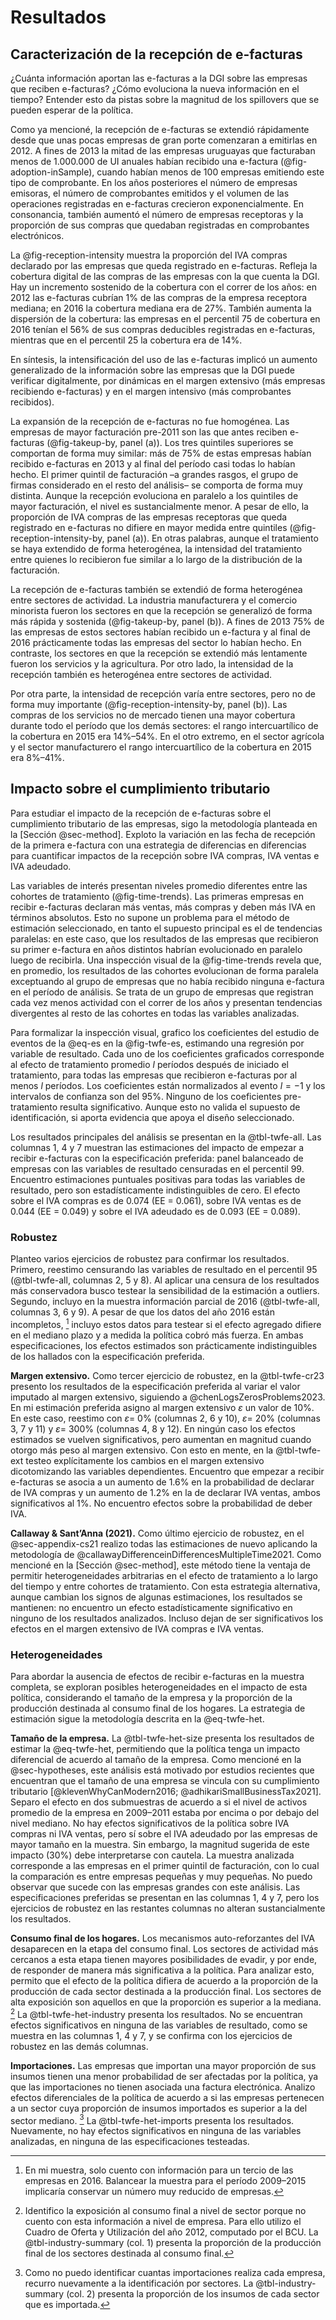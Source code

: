 # Resultados {#sec-results}

## Caracterización de la recepción de e-facturas {#sec-results-rollout}

¿Cuánta información aportan las e-facturas a la DGI sobre las empresas que reciben e-facturas? ¿Cómo evoluciona la nueva información en el tiempo? Entender esto da pistas sobre la magnitud de los spillovers que se pueden esperar de la política.

Como ya mencioné, la recepción de e-facturas se extendió rápidamente desde que unas pocas empresas de gran porte comenzaran a emitirlas en 2012. A fines de 2013 la mitad de las empresas uruguayas que facturaban menos de 1.000.000 de UI anuales habían recibido una e-factura (@fig-adoption-inSample), cuando habían menos de 100 empresas emitiendo este tipo de comprobante. En los años posteriores el número de empresas emisoras, el número de comprobantes emitidos y el volumen de las operaciones registradas en e-facturas crecieron exponencialmente. En consonancia, también aumentó el número de empresas receptoras y la proporción de sus compras que quedaban registradas en comprobantes electrónicos.

La @fig-reception-intensity muestra la proporción del IVA compras declarado por las empresas que queda registrado en e-facturas. Refleja la cobertura digital de las compras de las empresas con la que cuenta la DGI. Hay un incremento sostenido de la cobertura con el correr de los años: en 2012 las e-facturas cubrían 1% de las compras de la empresa receptora mediana; en 2016 la cobertura mediana era de 27%. También aumenta la dispersión de la cobertura: las empresas en el percentil 75 de cobertura en 2016 tenían el 56% de sus compras deducibles registradas en e-facturas, mientras que en el percentil 25 la cobertura era de 14%.

En síntesis, la intensificación del uso de las e-facturas implicó un aumento generalizado de la información sobre las empresas que la DGI puede verificar digitalmente, por dinámicas en el margen extensivo (más empresas recibiendo e-facturas) y en el margen intensivo (más comprobantes recibidos).

La expansión de la recepción de e-facturas no fue homogénea. Las empresas de mayor facturación pre-2011 son las que antes reciben e-facturas (@fig-takeup-by, panel (a)). Los tres quintiles superiores se comportan de forma muy similar: más de 75% de estas empresas habían recibido e-facturas en 2013 y al final del período casi todas lo habían hecho. El primer quintil de facturación –a grandes rasgos, el grupo de firmas considerado en el resto del análisis– se comporta de forma muy distinta. Aunque la recepción evoluciona en paralelo a los quintiles de mayor facturación, el nivel es sustancialmente menor. A pesar de ello, la proporción de IVA compras de las empresas receptoras que queda registrado en e-facturas no difiere en mayor medida entre quintiles (@fig-reception-intensity-by, panel (a)). En otras palabras, aunque el tratamiento se haya extendido de forma heterogénea, la intensidad del tratamiento entre quienes lo recibieron fue similar a lo largo de la distribución de la facturación.

La recepción de e-facturas también se extendió de forma heterogénea entre sectores de actividad. La industria manufacturera y el comercio minorista fueron los sectores en que la recepción se generalizó de forma más rápida y sostenida (@fig-takeup-by, panel (b)). A fines de 2013 75% de las empresas de estos sectores habían recibido un e-factura y al final de 2016 prácticamente todas las empresas del sector lo habían hecho. En contraste, los sectores en que la recepción se extendió más lentamente fueron los servicios y la agricultura. Por otro lado, la intensidad de la recepción también es heterogénea entre sectores de actividad. 

Por otra parte, la intensidad de recepción varía entre sectores, pero no de forma muy importante (@fig-reception-intensity-by, panel (b)). Las compras de los servicios no de mercado tienen una mayor cobertura durante todo el período que los demás sectores: el rango intercuartílico de la cobertura en 2015 era 14%–54%. En el otro extremo, en el sector agrícola y el sector manufacturero el rango intercuartílico de la cobertura en 2015 era 8%–41%.

## Impacto sobre el cumplimiento tributario {#sec-results-effect}

Para estudiar el impacto de la recepción de e-facturas sobre el cumplimiento tributario de las empresas, sigo la metodología planteada en la [Sección @sec-method]. Exploto la variación en las fecha de recepción de la primera e-factura con una estrategia de diferencias en diferencias para cuantificar impactos de la recepción sobre IVA compras, IVA ventas e IVA adeudado.

Las variables de interés presentan niveles promedio diferentes entre las cohortes de tratamiento (@fig-time-trends). Las primeras empresas en recibir e-facturas declaran más ventas, más compras y deben más IVA en términos absolutos. Esto no supone un problema para el método de estimación seleccionado, en tanto el supuesto principal es el de tendencias paralelas: en este caso, que los resultados de las empresas que recibieron su primer e-factura en años distintos habrían evolucionado en paralelo luego de recibirla. Una inspección visual de la @fig-time-trends revela que, en promedio, los resultados de las cohortes evolucionan de forma paralela exceptuando al grupo de empresas que no había recibido ninguna e-factura en el período de análisis. Se trata de un grupo de empresas que registran cada vez menos actividad con el correr de los años y presentan tendencias divergentes al resto de las cohortes en todas las variables analizadas.

Para formalizar la inspección visual, grafico los coeficientes del estudio de eventos de la @eq-es en la @fig-twfe-es, estimando una regresión por variable de resultado. Cada uno de los coeficientes graficados corresponde al efecto de tratamiento promedio $l$ períodos después de iniciado el tratamiento, para todas las empresas que recibieron e-facturas por al menos $l$ períodos. Los coeficientes están normalizados al evento $l=-1$ y los intervalos de confianza son del 95%. Ninguno de los coeficientes pre-tratamiento resulta significativo. Aunque esto no valida el supuesto de identificación, si aporta evidencia que apoya el diseño seleccionado.

Los resultados principales del análisis se presentan en la @tbl-twfe-all. Las columnas 1, 4 y 7 muestran las estimaciones del impacto de empezar a recibir e-facturas con la especificación preferida: panel balanceado de empresas con las variables de resultado censuradas en el percentil 99. Encuentro estimaciones puntuales positivas para todas las variables de resultado, pero son estadísticamente indistinguibles de cero. El efecto sobre el IVA compras es de 0.074 (EE = 0.061), sobre IVA ventas es de 0.044 (EE = 0.049) y sobre el IVA adeudado es de 0.093 (EE = 0.089). 

### Robustez

Planteo varios ejercicios de robustez para confirmar los resultados. Primero, reestimo censurando las variables de resultado en el percentil 95 (@tbl-twfe-all, columnas 2, 5 y 8). Al aplicar una censura de los resultados más conservadora busco testear la sensibilidad de la estimación a outliers. Segundo, incluyo en la muestra información parcial de 2016 (@tbl-twfe-all, columnas 3, 6 y 9). A pesar de que los datos del año 2016 están incompletos, [^inc16] incluyo estos datos para testear si el efecto agregado difiere en el mediano plazo y a medida la política cobró más fuerza. En ambas especificaciones, los efectos estimados son prácticamente indistinguibles de los hallados con la especificación preferida. 

[^inc16]: En mi muestra, solo cuento con información para un tercio de las empresas en 2016. Balancear la muestra para el período 2009–2015 implicaría conservar un número muy reducido de empresas.

**Margen extensivo.** Como tercer ejercicio de robustez, en la @tbl-twfe-cr23 presento los resultados de la especificación preferida al variar el valor imputado al margen extensivo, siguiendo a @chenLogsZerosProblems2023. En mi estimación preferida asigno al margen extensivo $\varepsilon$ un valor de 10%. En este caso, reestimo con $\varepsilon=$ 0% (columnas 2, 6 y 10), $\varepsilon=$ 20% (columnas 3, 7 y 11) y $\varepsilon=$ 300% (columnas 4, 8 y 12). En ningún caso los efectos estimados se vuelven significativos, pero aumentan en magnitud cuando otorgo más peso al margen extensivo. Con esto en mente, en la @tbl-twfe-ext testeo explícitamente los cambios en el margen extensivo dicotomizando las variables dependientes. Encuentro que empezar a recibir e-facturas se asocia a un aumento de 1.6% en la probabilidad de declarar de IVA compras y un aumento de 1.2% en la de declarar IVA ventas, ambos significativos al 1%. No encuentro efectos sobre la probabilidad de deber IVA.

**Callaway & Sant'Anna (2021).** Como último ejercicio de robustez, en el @sec-appendix-cs21 realizo todas las estimaciones de nuevo aplicando la metodología de @callawayDifferenceinDifferencesMultipleTime2021. Como mencioné en la [Sección @sec-method], este método tiene la ventaja de permitir heterogeneidades arbitrarias en el efecto de tratamiento a lo largo del tiempo y entre cohortes de tratamiento. Con esta estrategia alternativa, aunque cambian los signos de algunas estimaciones, los resultados se mantienen: no encuentro un efecto estadísticamente significativo en ninguno de los resultados analizados. Incluso dejan de ser significativos los efectos en el margen extensivo de IVA compras e IVA ventas.

### Heterogeneidades

Para abordar la ausencia de efectos de recibir e-facturas en la muestra completa, se exploran posibles heterogeneidades en el impacto de esta política, considerando el tamaño de la empresa y la proporción de la producción destinada al consumo final de los hogares. La estrategia de estimación sigue la metodología descrita en la @eq-twfe-het.

**Tamaño de la empresa.** La @tbl-twfe-het-size presenta los resultados de estimar la @eq-twfe-het, permitiendo que la política tenga un impacto diferencial de acuerdo al tamaño de la empresa. Como mencioné en la @sec-hypotheses, este análisis está motivado por estudios recientes que encuentran que el tamaño de una empresa se vincula con su cumplimiento tributario [@klevenWhyCanModern2016; @adhikariSmallBusinessTax2021]. Separo el efecto en dos submuestras de acuerdo a si el nivel de activos promedio de la empresa en 2009–2011 estaba por encima o por debajo del nivel mediano. No hay efectos significativos de la política sobre IVA compras ni IVA ventas, pero sí sobre el IVA adeudado por las empresas de mayor tamaño en la muestra. Sin embargo, la magnitud sugerida de este impacto (30%) debe interpretarse con cautela. La muestra analizada corresponde a las empresas en el primer quintil de facturación, con lo cual la comparación es entre empresas pequeñas y muy pequeñas. No puedo observar que sucede con las empresas grandes con este análisis. Las especificaciones preferidas se presentan en las columnas 1, 4 y 7, pero los ejercicios de robustez en las restantes columnas no alteran sustancialmente los resultados.

**Consumo final de los hogares.** Los mecanismos auto-reforzantes del IVA desaparecen en la etapa del consumo final. Los sectores de actividad más cercanos a esta etapa tienen mayores posibilidades de evadir, y por ende, de responder de manera más significativa a la política. Para analizar esto, permito que el efecto de la política difiera de acuerdo a la proporción de la producción de cada sector destinada a la producción final. Los sectores de alta exposición son aquellos en que la proporción es superior a la mediana. [^sector-consumption] La @tbl-twfe-het-industry presenta los resultados. No se encuentran efectos significativos en ninguna de las variables de resultado, como se muestra en las columnas 1, 4 y 7, y se confirma con los ejercicios de robustez en las demás columnas.

[^sector-consumption]: Identifico la exposición al consumo final a nivel de sector porque no cuento con esta información a nivel de empresa. Para ello utilizo el Cuadro de Oferta y Utilización del año 2012, computado por el BCU. La @tbl-industry-summary (col. 1) presenta la proporción de la producción final de los sectores destinada al consumo final.

**Importaciones.** Las empresas que importan una mayor proporción de sus insumos tienen una menor probabilidad de ser afectadas por la política, ya que las importaciones no tienen asociada una factura electrónica. Analizo efectos diferenciales de la política de acuerdo a si las empresas pertenecen a un sector cuya proporción de insumos importados es superior a la del sector mediano. [^sector-imports] La @tbl-twfe-het-imports presenta los resultados. Nuevamente, no hay efectos significativos en ninguna de las variables analizadas, en ninguna de las especificaciones testeadas.

[^sector-imports]: Como no puedo identificar cuantas importaciones realiza cada empresa, recurro nuevamente a la identificación por sectores. La @tbl-industry-summary (col. 2) presenta la proporción de los insumos de cada sector que es importada.
